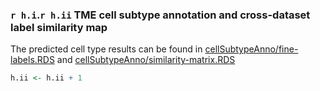 

### `r h.i`.`r h.ii` TME cell subtype annotation and cross-dataset label similarity map

The predicted cell type results can be found in [cellSubtypeAnno/fine-labels.RDS](./cellSubtypeAnno/fine-labels.RDS) and [cellSubtypeAnno/similarity-matrix.RDS](./cellSubtypeAnno/similarity-matrix.RDS)

```r
h.ii <- h.ii + 1
```
